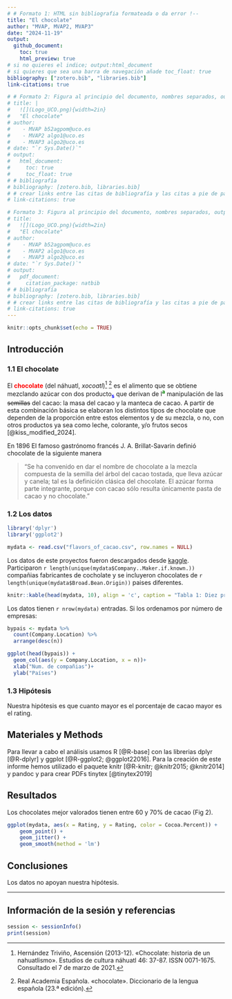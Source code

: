 ---
# # Formato 1: HTML sin bibliografia formateada o da error !--
title: "El chocolate"
author: "MVAP, MVAP2, MVAP3"
date: "2024-11-19"
output:
  github_document:
    toc: true
    html_preview: true
# si no quieres el indice; output:html_document
# si quieres que sea una barra de navegación añade toc_float: true
bibliography: ["zotero.bib", "libraries.bib"]
link-citations: true

# # Formato 2: Figura al principio del documento, nombres separados, output HTML sin bibliografia formateada o da error ! --
# title: |
#   ![](Logo_UCO.png){width=2in}  
#   "El chocolate"
# author:
#    - MVAP b52agpom@uco.es
#    - MVAP2 algo1@uco.es
#    - MVAP3 algo2@uco.es
# date: "`r Sys.Date()`"
# output:
#   html_document:
#     toc: true
#     toc_float: true
# # bibliografía
# bibliography: [zotero.bib, libraries.bib]
# # crear links entre las citas de bibliografía y las citas a pie de página para poder inspeccionarlas
# link-citations: true

# Formato 3: Figura al principio del documento, nombres separados, output pdf con bibliografía formateada ! --
# title:
#   ![](Logo_UCO.png){width=2in}
#   "El chocolate"
# author:
#    - MVAP b52agpom@uco.es
#    - MVAP2 algo1@uco.es
#    - MVAP3 algo2@uco.es
# date: "`r Sys.Date()`"
# output:
#   pdf_document:
#     citation_package: natbib
# # bibliografía
# bibliography: [zotero.bib, libraries.bib]
# # crear links entre las citas de bibliografía y las citas a pie de página para poder inspeccionarlas
# link-citations: true
---

<!-- Antes de comenzar !!!
debes crear el archivo con las referencias de R y los paquetes que vayas a utilizar.  
Puedes actualizar el archivo en cualquier momento, sólo copia en la terminal el siguiente código y añade el nuevo paquete a la lista, se creará un nuevo archivo con las referencias en el formato adecuado "BibTeX". De forma automática incluye la referencia de R-->

<!-- knitr::write_bib(c(.packages(), 'dplyr', 'ggplot2', 'knitr', 'tinytex'), 'libraries.bib') -->

<!-- Inicio Rmd -->

<!-- Configuración global de los bloques de código, `echo = TRUE` -> todo el código utilizado en este documento aparecerá en el documento final salvo que se expecifique lo contrario, a excepción de este bloque de código, `include=TRUE`  -->

```{r setup, include=FALSE}
knitr::opts_chunk$set(echo = TRUE)
```

<!-- Para generar títulos, subtítulos etc se usa # el número de # determina el estilo y el formato del texto -->
## Introducción

### 1.1 El chocolate

<!-- Trabajamos los diferentes estilos de text (negrita, cursiva, tachado, superíndice y subíndice), notas a pie de página [^N], citas > y referencias [@código] --> 
<!-- En HTML podemos usar la etiqueda de css para usar diferentes colores en el texto:  -->
<!-- <span style:"color:blue"PALABRA(S)</span> -->

El <span style="color: red;">**chocolate**</span> (del náhuatl, *xocoatl*)[^1] [^2] es el alimento que se obtiene mezclando azúcar con dos producto<span style="color:blue;">**~s~**</span> que derivan de l<span style="color:green;">**^a^**</span> manipulación de las ~~semillas~~ del cacao: la masa del cacao y la manteca de cacao. A partir de esta combinación básica se elaboran los distintos tipos de chocolate que dependen de la proporción entre estos elementos y de su mezcla, o no, con otros productos ya sea como leche, colorante, y/o frutos secos [@kiss_modified_2024].

[^1]: Hernández Triviño, Ascensión (2013-12). «Chocolate: historia de un nahuatlismo». Estudios de cultura náhuatl 46: 37-87. ISSN 0071-1675. Consultado el 7 de marzo de 2021.

[^2]: Real Academia Española. «chocolate». Diccionario de la lengua española (23.ª edición).

En 1896 El famoso gastrónomo francés J. A. Brillat-Savarin definió chocolate de la siguiente manera

> "Se ha convenido en dar el nombre de chocolate a la mezcla compuesta de la semilla del árbol del cacao tostada, que lleva azúcar y canela; tal es la definición clásica del chocolate. El azúcar forma parte integrante, porque con cacao sólo resulta únicamente pasta de cacao y no chocolate."

### 1.2 Los datos

<!-- cargar las librerias que vamos a utilizar, queremos que el código se ejecute, pero no que aparezca en el documento final, también excluímos los avisos y mensajes -->

```{r cargar-librerias, echo=FALSE, warning=FALSE, message=FALSE}
library('dplyr')
library('ggplot2')
```

<!-- Leer los datos desde el fichero que está en la misma carpeta que Rmarkdown. Si el fichero está en otra carpeta actualizar la localización del archivo -->

```{r leer-datos, echo=FALSE}
mydata <- read.csv("flavors_of_cacao.csv", row.names = NULL)
```

<!-- Trabajamos los links a páginas/archivos externos [](direcciónLink) y el código R en línea -->

Los datos de este proyectos fueron descargados desde [kaggle](https://www.kaggle.com). Participaron `r length(unique(mydata$Company..Maker.if.known.))` compañias fabricantes de cocholate y se incluyeron chocolates de `r length(unique(mydata$Broad.Bean.Origin))` paises diferentes.

<!-- insertar nueva página -->
\newpage
<!-- Primera vista de los datos -->

```{r vista-datos, echo=FALSE}
knitr::kable(head(mydata, 10), align = 'c', caption = "Tabla 1: Diez primeras filas")
```

Los datos tienen `r nrow(mydata)` entradas. Si los ordenamos por número de empresas:

<!-- calcular el número de compañias por pais con la función `count` y guardar los datos ordenados de forma descendiente en variable nueva -->

```{r pais-más-empresas, echo = FALSE}
bypais <- mydata %>% 
  count(Company.Location) %>% 
  arrange(desc(n))
```

<!-- Utilizar la variable nueva para hacer un gráfico de barras incluyendo el pie de figura y la posición -->

```{r grafico-empresa-pais, echo=FALSE, fig.cap="Fig 1. Paises top productores de barras de chocolate", fig.align='center'}
ggplot(head(bypais)) +
  geom_col(aes(y = Company.Location, x = n))+
  xlab("Num. de compañias")+
  ylab("Países")

```

### 1.3 Hipótesis

Nuestra hipótesis es que cuanto mayor es el porcentaje de cacao mayor es el rating.

## Materiales y Methods

<!-- Para indicar una referencia se utiliza [@codigo] -->

Para llevar a cabo el análisis usamos R [@R-base] con las librerias dplyr [@R-dplyr] y ggplot [@R-ggplot2; @ggplot22016]. Para la creación de este informe hemos utilizado el paquete knitr [@R-knitr; @knitr2015; @knitr2014] y pandoc y para crear PDFs tinytex [@tinytex2019]

## Resultados

Los chocolates mejor valorados tienen entre 60 y 70% de cacao (Fig 2).

```{r modelo, echo=FALSE, fig.cap="Fig 2. relación entre el ratio y el porcentaje de cacao", warning=FALSE, message=FALSE,}
ggplot(mydata, aes(x = Rating, y = Rating, color = Cocoa.Percent)) + 
    geom_point() + 
    geom_jitter() +
    geom_smooth(method = 'lm')

```

## Conclusiones

Los datos no apoyan nuestra hipótesis. 

---
<!-- Para asegurar la reproducibilidad de los resultados es necsario conocer el sistema operativo y la version de software y paquetes -->
## Información de la sesión y referencias

```{r sessionInfo, echo=FALSE}
session <- sessionInfo()
print(session)
```